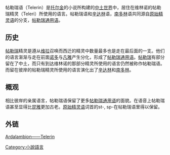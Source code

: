 {{about|维林诺帖勒瑞语分支|帖勒瑞精灵和辛达精灵等的共同原始语言|帖勒瑞通用语}}
帖勒瑞语（Telerin）是[[托尔金|托尔金]]的小说所构建的[[中土世界|中土世界]]中，居住在维林诺的帖勒瑞精灵（Teleri）所使用的语言。帖勒瑞语和[[辛达林|辛达林]]语，[[南多林|南多林]]语共同源自[[古精灵语|原始精灵语]]的分支，[[帖勒瑞通用语|帖勒瑞通用语]]。
==历史==
[[帖勒瑞族|帖勒瑞]]精灵是遵从[[维拉|维拉]]召唤而西迁的精灵中数量最多也是走在最后面的一支。他们的语言渐渐与走在前面[[诺多|诺多]]与[[凡雅|凡雅]]产生分化，形成了[[帖勒瑞通用语|帖勒瑞通用语]]。[[帖勒瑞族|帖勒瑞]]有部分留在了中土，而只有到达维林诺的那部分精灵所使用的语言仍然被称作帖勒瑞语。而留在彼岸的帖勒瑞精灵所使用的语言演化出了[[辛达林|辛达林]]和[[南多林|南多林]]。
==概观==
相比彼岸的亲属语言，帖勒瑞语保留了更多[[帖勒瑞通用语|帖勒瑞通用语]]的面貌。在语音上帖勒瑞语甚至显得比[[昆雅|昆雅]]更加古老。[[古精灵语|原始精灵语]]词首的st-, sp-在帖勒瑞语里得以保留。
==外链==
[http://folk.uib.no/hnohf/telerin.htm Ardalambion——Telerin] {{Wayback|url=http://folk.uib.no/hnohf/telerin.htm |date=20210723172246 }}

[[Category:小說語言|Category:小說語言]]
